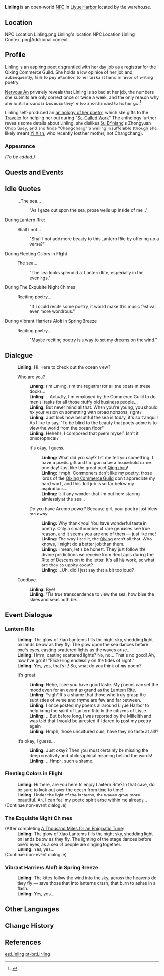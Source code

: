 {{Meta
<!-- REMOVE THIS TEMPLATE AFTER ADDING MISSING INFO -->
|missing_NPC_profile  = yes
}}
{{Character Infobox
|image            = NPC Linling.png
|region           = Liyue
|location         = Liyue
|type             = Open-World NPC
|voiceEN          = [https://www.sarinaneer.com/ Sarina Neer]<ref name="Sarina Neer">Sarina Neer: [https://www.sarinaneer.com/reel EN VA's Profile]</ref>
}}
'''Linling''' is an open-world [[NPC]] in [[Liyue Harbor]] located by the warehouse.

==Location==
<gallery>
NPC Location Linling.png|Linling's location
NPC Location Linling Context.png|Additional context
</gallery>

==Profile==
Linling is an aspiring poet disgruntled with her day job as a registrar for the Qixing Commerce Guild. She holds a low opinion of her job and, subsequently, fails to pay attention to her tasks at hand in favor of writing poetry.

[[Nervous An]] privately reveals that Linling is so bad at her job, the numbers she submits are only correct once or twice a week, and the only reason why she is still around is because they're too shorthanded to let her go.<ref>{{Ref/Quest|So-Called Work}}</ref>

Linling self-produced an [[Linling's Anthology of Selected Poetry|anthology of her poetry]], which she gifts to the [[Traveler]] for helping her out during "[[So-Called Work]]" The anthology further reveals some details about Linling: she dislikes [[Su Er'niang]]'s Zhongyuan Chop Suey, and she finds "[[Changchang]]"'s wailing insufferable (though she likely meant [[Yi Xian]], who recently lost her mother, not Changchang).

===Appearance===
''(To be added.)''

==Quests and Events==
{{Quests and Events}}

==Idle Quotes==
{{Dialogue Start}}
: {{DIcon|Idle}} ...The sea...
:: {{A|VO Linling 01.ogg}} "As I gaze out upon the sea, prose wells up inside of me..."
{{Dialogue End}}

;During Lantern Rite:
{{Dialogue Start}}
: {{DIcon|Idle}} Shall I not...
:: {{A|VO Linling Lantern Rite 01.ogg}} "Shall I not add more beauty to this Lantern Rite by offering up a verse?"
{{Dialogue End}}

;During Fleeting Colors in Flight
{{Dialogue Start}}
: {{DIcon|Idle}} The sea...
:: {{A|VO Linling Lantern Rite 02.ogg}} "The sea looks splendid at Lantern Rite, especially in the evenings."
{{Dialogue End}}

;During The Exquisite Night Chimes
{{Dialogue Start}}
: {{DIcon|Idle}} Reciting poetry...
:: {{A|VO Linling Lantern Rite 03.ogg}} "If I could recite some poetry, it would make this music festival even more wondrous."
{{Dialogue End}}

;During Vibrant Harriers Aloft in Spring Breeze
{{Dialogue Start}}
: {{DIcon|Idle}} Reciting poetry...
:: {{A|VO Linling Lantern Rite 04.ogg}} "Maybe reciting poetry is a way to set my dreams on the wind."
{{Dialogue End}}

==Dialogue==
{{Dialogue Start}}
:'''Linling:''' Hi. Here to check out the ocean view?
:{{DIcon}} Who are you?
::'''Linling:''' I'm Linling. I'm the registrar for all the boats in these docks...
::'''Linling:''' ...Actually, I'm employed by the Commerce Guild to do menial tasks for all those stuffy old business people...
::'''Linling:''' But never mind all that. When you're young, you should fix your vision on something with broad horizons, right?
::'''Linling:''' Just look how beautiful the sea is today, it's so tranquil! As I like to say, "To be blind to the beauty that poets adore is to view the world from the ocean floor."
::'''Linling:''' Hehehe, I composed that poem myself. Isn't it philosophical?
::{{DIcon}} It's okay, I guess.
:::'''Linling:''' What did you say!? Let me tell you something, I have a poetic gift and I'm gonna be a household name one day! Just like the great poet [[Qingzhou]]!
:::'''Linling:''' Hmph. Commoners don't like my poetry, those lords of the [[Liyue Qixing|Qixing Commerce Guild]] don't appreciate my hard work, and this dull job is so far below my aspirations...
:::'''Linling:''' Is it any wonder that I'm out here staring aimlessly at the sea...
::{{DIcon}} Do you have Anemo power? Because girl, your poetry just blew me away.
:::'''Linling:''' Why thank you! You have wonderful taste in poetry. Only a small number of rare geniuses see true reason, and it seems you are one of them &mdash; just like me!
:::'''Linling:''' The way I see it, the [[Qixing]] aren't all that. Who knows, I might do a better job than them.
:::'''Linling:''' I mean, let's be honest. They just follow the divine predictions we receive from Rex Lapis during the Rite of Descension to the letter. It's all his work, so what are they so uppity about?
:::'''Linling:''' ...Uh, did I just say that a bit too loud?
:{{DIcon}} Goodbye.
::'''Linling:''' Bye!
::'''Linling:''' 'Tis true transcendence to view the sea, how blue the skies and seas both be...
{{Dialogue End}}

==Event Dialogue==
===Lantern Rite===
{{Dialogue Start}}
:'''Linling:''' The glow of Xiao Lanterns fills the night sky, shedding light on lands below as they fly. The glow upon the sea dances before one's eyes, casting scattered lights as the waves arise...
:'''Linling:''' Hmm, casting scattered lights? No, no... That's no good! Ah, now I've got it! "Flickering endlessly on the tides of night."
:'''Linling:''' Yes, yes, that's it! So, what do you think of my poem?
:{{DIcon}} It's great.
::'''Linling:''' Hehe, I see you have good taste. My poems can set the mood even for an event as grand as the Lantern Rite.
::'''Linling:''' *sigh* It's a shame that those who truly grasp the subtleties of verse and rhyme are few and far between.
::'''Linling:''' I once posted my poems all around Liyue Harbor to help bring the spirit of Lantern Rite to the citizens of Liyue.
::'''Linling:''' ...But before long, I was reported by the Millelith and was told that I would be arrested if I dared to post my poetry again.
::'''Linling:''' Hmph, those uncultured curs, have they no taste at all!?
:{{DIcon}} It's okay, I guess...
::'''Linling:''' Just okay? Then you must certainly be missing the deep creativity and philosophical meaning behind the words!
::'''Linling:''' ...Hmph, such a shame.
{{Dialogue End}}

===Fleeting Colors in Flight===
{{Dialogue Start}}
:'''Linling:''' Hi there, are you here to enjoy Lantern Rite?  In that case, do be sure to look out over the ocean from time to time!
:'''Linling:''' Under the light of the lanterns, the waves grow more beautiful. Ah, I can feel my poetic spirit arise within me already...
;(Continue non-event dialogue)
{{Dialogue End}}

===The Exquisite Night Chimes===
{{Dialogue Start}}
;(After completing [[A Thousand Miles for an Enigmatic Tune]])
:'''Linling:''' The glow of Xiao Lanterns fills the night sky, shedding light on lands below as they fly. The lighting of the stage dances before one's eyes, as a sea of people are singing together...
:'''Linling:''' Yes, yes...
;(Continue non-event dialogue)
{{Dialogue End}}

===Vibrant Harriers Aloft in Spring Breeze===
{{Dialogue Start}}
:'''Linling:''' The kites follow the wind into the sky, across the heavens do they fly &mdash; save those that into lanterns crash, that burn to ashes in a flash.
:'''Linling:''' Yes, yes...
{{Dialogue End}}

==Other Languages==
{{Other Languages
|default_hidden = 1
|en      = Linling
|zhs     = 霖铃
|zhs_rm  = Línlíng
|zht     = 霖鈴
|zht_rm  = Línlíng
|ja      = 霖鈴
|ja_rm   = Rinrei{{Assumed}}
|ko      = 임령
|ko_rm   = Imryeong
|es      = Linling
|fr      = Linling
|ru      = Линь Лин
|th      = Linling
|vi      = Linling
|de      = Linling
|id      = Linling
|pt      = Linling
|tr      = Linling
|it      = Linling
}}

==Change History==
{{Change History|1.0}}

==References==
{{Reflist}}

[[es:Linling]]
[[pt-br:Linling]]